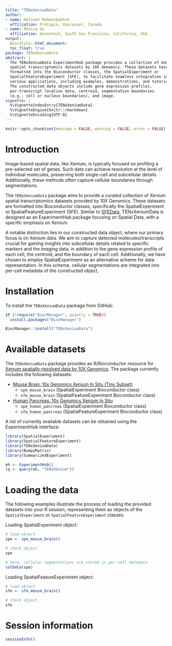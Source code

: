 ```yaml
---
title: "TENxXeniumData"
author:
- name: Matineh Rahmatbakhsh
  affiliation: ProCogia, Vancouver, Canada
- name: Monica Ge 
  affiliation: Genentech, South San Francisco, California, USA
output:
  BiocStyle::html_document:
  toc_float: true
package: TENxXeniumData
abstract: |
  The TENxXeniumData ExperimentHub package provides a collection of Xenium 
  spatial transcriptomics datasets by 10X Genomics. These datasets have been 
  formatted into the Bioconductor classes, the SpatialExperiment or 
  SpatialFeatureExperiment (SFE), to facilitate seamless integration into 
  various applications, including examples, demonstrations, and tutorials. 
  The constructed data objects include gene expression profiles, 
  per-transcript location data, centroid, segmentation boundaries 
  (e.g., cell or nucleus boundaries), and image.
vignette: |
  %\VignetteIndexEntry{TENxXeniumData}
  %\VignetteEngine{knitr::rmarkdown}
  %\VignetteEncoding{UTF-8}
---
```



  
```r
knitr::opts_chunk$set(message = FALSE, warning = FALSE, error = FALSE)
```


# Introduction
Image-based spatial data, like Xenium, is typically focused on profiling a 
pre-selected set of genes. Such data can achieve resolution at the level of 
individual molecules, preserving both single-cell and subcellular details. 
Additionally, these methods often capture cellular boundaries through 
segmentations.

The `TENxXeniumData` package aims to provide a curated collection of Xenium 
spatial transcriptomics datasets provided by 10X Genomics. These 
datasets are formatted into Bioconductor classes, specifically the 
SpatialExperiment or SpatialFeatureExperiment (SFE). Similar to [SFEData](https://bioconductor.org/packages/SFEData/), 
TENxXeniumData is designed as an ExperimentHub package focusing on Spatial 
Data, with a specific emphasis on Xenium.

A notable distinction lies in our constructed data object, where our primary 
focus is on Xenium data. We aim to capture detected molecules/transcripts 
crucial for gaining insights into subcellular details related to specific 
markers and the imaging data, in addition to the gene expression profile of 
each cell, the centroid, and the boundary of each cell. 
Additionally, we have chosen to employ SpatialExperiment as an alternative 
scheme for data representation.  In this scheme, cellular segmentations 
are integrated into per-cell metadata of the constructed object,


# Installation

To install the `TENxXeniumData` package from GitHub:
  
```r
if (!require("BiocManager", quietly = TRUE))
  install.packages("BiocManager")

BiocManager::install("TENxXeniumData")
```

# Available datasets
The `TENxXeniumData` package provides an R/Bioconductor resource for 
[Xenium spatially-resolved data by 10X Genomics](https://support.10xgenomics.com/spatial-gene-expression/datasets). 
The package currently includes the following datasets:
  
* [Mouse Brain: 10x Genomics Xenium In Situ (Tiny Subset)](https://www.10xgenomics.com/resources/datasets/fresh-frozen-mouse-brain-for-xenium-explorer-demo-1-standard)
  * `spe_mouse_brain` (SpatialExperiment Bioconductor class)
  * `sfe_mouse_brain` (SpatialFeatureExperiment Bioconductor class)
 

* [Human Pancreas: 10x Genomics Xenium In Situ](https://www.10xgenomics.com/resources/datasets/human-pancreas-preview-data-xenium-human-multi-tissue-and-cancer-panel-1-standard)
  * `spe_human_pancreas` (SpatialExperiment Bioconductor class)
  * `sfe_human_pancreas` (SpatialFeatureExperiment Bioconductor class)  

A list of currently available datasets can be obtained using the ExperimentHub 
interface:
  
```r
library(SpatialExperiment)
library(SpatialFeatureExperiment)
library(TENxXeniumData)
library(BumpyMatrix)
library(SummarizedExperiment)

eh <- ExperimentHub()
(q <- query(eh, "TENxXenium"))
```

# Loading the data
The following examples illustrate the process of loading the provided 
datasets into your R session, representing them as objects of 
the `SpatialExperiment` or `SpatialFeatureExperiment` classes.

Loading SpatialExperiment object:
```r
# load object
spe <- spe_mouse_brain()

# check object
spe
```

```r
# here, cellular segmentations are stored in per-cell metadata 
colData(spe)
```

Loading SpatialFeatureExperiment object:
```r
# load object
sfe <- sfe_mouse_brain()

# check object
sfe
```

# Session information

```r
sessionInfo()
```

